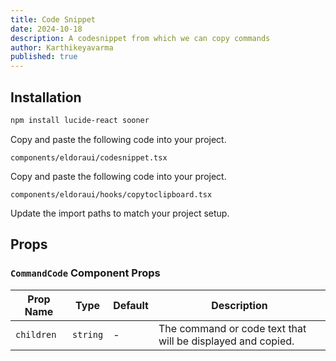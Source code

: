 ```yaml
---
title: Code Snippet
date: 2024-10-18
description: A codesnippet from which we can copy commands
author: Karthikeyavarma
published: true
---
```


<ComponentPreview name="codesnippetdemo" />

## Installation

<Steps>

<Step>

```bash
npm install lucide-react sooner
```

</Step>

<Step>Copy and paste the following code into your project.</Step>

`components/eldoraui/codesnippet.tsx`

<ComponentSource name="codesnippet" />

<Step>Copy and paste the following code into your project.</Step>

`components/eldoraui/hooks/copytoclipboard.tsx`

<ComponentSource name="copytoclipboard" />

<Step>Update the import paths to match your project setup.</Step>

</Steps>

## Props

### `CommandCode` Component Props

| Prop Name  | Type     | Default | Description                                                 |
| ---------- | -------- | ------- | ----------------------------------------------------------- |
| `children` | `string` | -       | The command or code text that will be displayed and copied. |
